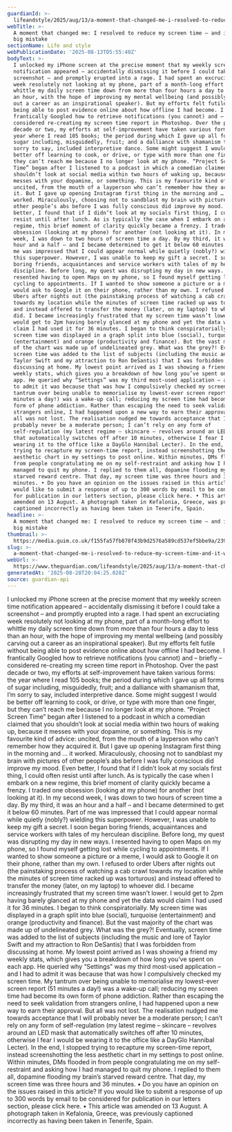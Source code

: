 ```yaml
---
guardianId: >-
  lifeandstyle/2025/aug/13/a-moment-that-changed-me-i-resolved-to-reduce-my-screen-time-and-it-was-a-big-mistake
webTitle: >-
  A moment that changed me: I resolved to reduce my screen time – and it was a
  big mistake
sectionName: Life and style
webPublicationDate: '2025-08-13T05:55:40Z'
bodyText: >-
  I unlocked my iPhone screen at the precise moment that my weekly screen time
  notification appeared – accidentally dismissing it before I could take a
  screenshot – and promptly erupted into a rage. I had spent an excruciating
  week resolutely not looking at my phone, part of a month-long effort to
  whittle my daily screen time down from more than four hours a day to less than
  an hour, with the hope of improving my mental wellbeing (and possibly carving
  out a career as an inspirational speaker). But my efforts felt futile without
  being able to post evidence online about how offline I had become. I
  frantically Googled how to retrieve notifications (you cannot) and – briefly –
  considered re-creating my screen time report in Photoshop. Over the past
  decade or two, my efforts at self-improvement have taken various forms: the
  year where I read 105 books; the period during which I gave up all forms of
  sugar including, misguidedly, fruit; and a dalliance with shamanism that, I’m
  sorry to say, included interpretive dance. Some might suggest I would be
  better off learning to cook, or drive, or type with more than one finger, but
  they can’t reach me because I no longer look at my phone. “Project Screen
  Time” began after I listened to a podcast in which a comedian claimed that you
  shouldn’t look at social media within two hours of waking up, because it
  messes with your dopamine, or something. This is my favourite kind of advice:
  uncited, from the mouth of a layperson who can’t remember how they acquired
  it. But I gave up opening Instagram first thing in the morning and … it
  worked. Miraculously, choosing not to sandblast my brain with pictures of
  other people’s abs before I was fully conscious did improve my mood. Even
  better, I found that if I didn’t look at my socials first thing, I could often
  resist until after lunch. As is typically the case when I embark on a new
  regime, this brief moment of clarity quickly became a frenzy. I traded one
  obsession (looking at my phone) for another (not looking at it). In my second
  week, I was down to two hours of screen time a day. By my third, it was an
  hour and a half – and I became determined to get it below 60 minutes. Part of
  me was impressed that I could appear normal while quietly (nobly?) wielding
  this superpower. However, I was unable to keep my gift a secret. I soon began
  boring friends, acquaintances and service workers with tales of my herculean
  discipline. Before long, my quest was disrupting my day in new ways. I
  resented having to open Maps on my phone, so I found myself getting lost while
  cycling to appointments. If I wanted to show someone a picture or a meme, I
  would ask to Google it on their phone, rather than my own. I refused to order
  Ubers after nights out (the painstaking process of watching a cab crawl
  towards my location while the minutes of screen time racked up was torturous)
  and instead offered to transfer the money (later, on my laptop) to whoever
  did. I became increasingly frustrated that my screen time wasn’t lower. I
  would get to 2pm having barely glanced at my phone and yet the data would
  claim I had used it for 36 minutes. I began to think conspiratorially. My
  screen time was displayed in a graph split into blue (social), turquoise
  (entertainment) and orange (productivity and finance). But the vast majority
  of the chart was made up of undelineated grey. What was the grey?! Eventually,
  screen time was added to the list of subjects (including the music and lore of
  Taylor Swift and my attraction to Ron DeSantis) that I was forbidden from
  discussing at home. My lowest point arrived as I was showing a friend my
  weekly stats, which gives you a breakdown of how long you’ve spent on each
  app. He queried why “Settings” was my third most-used application – and I had
  to admit it was because that was how I compulsively checked my screen time. My
  tantrum over being unable to memorialise my lowest-ever screen report (51
  minutes a day!) was a wake-up call; reducing my screen time had become its own
  form of phone addiction. Rather than escaping the need to seek validation from
  strangers online, I had happened upon a new way to earn their approval. But
  all was not lost. The realisation nudged me towards acceptance that I will
  probably never be a moderate person; I can’t rely on any form of
  self-regulation (my latest regime – skincare – revolves around an LED mask
  that automatically switches off after 10 minutes, otherwise I fear I would be
  wearing it to the office like a DayGlo Hannibal Lecter). In the end, I stopped
  trying to recapture my screen-time report, instead screenshotting the less
  aesthetic chart in my settings to post online. Within minutes, DMs flooded in
  from people congratulating me on my self-restraint and asking how I had
  managed to quit my phone. I replied to them all, dopamine flooding my brain’s
  starved reward centre. That day, my screen time was three hours and 36
  minutes. • Do you have an opinion on the issues raised in this article? If you
  would like to submit a response of up to 300 words by email to be considered
  for publication in our letters section, please click here. • This article was
  amended on 13 August. A photograph taken in Kefalonia, Greece, was previously
  captioned incorrectly as having been taken in Tenerife, Spain.
headline: >-
  A moment that changed me: I resolved to reduce my screen time – and it was a
  big mistake
thumbnail: >-
  https://media.guim.co.uk/f155fa57fb878f43b9d2576a589cd537ef5bbe9a/239_258_1597_1278/500.jpg
slug: >-
  a-moment-that-changed-me-i-resolved-to-reduce-my-screen-time-and-it-was-a-big-mistake
webUrl: >-
  https://www.theguardian.com/lifeandstyle/2025/aug/13/a-moment-that-changed-me-i-resolved-to-reduce-my-screen-time-and-it-was-a-big-mistake
generatedAt: '2025-08-28T20:04:25.028Z'
source: guardian-api
---
```

I unlocked my iPhone screen at the precise moment that my weekly screen time notification appeared – accidentally dismissing it before I could take a screenshot – and promptly erupted into a rage. I had spent an excruciating week resolutely not looking at my phone, part of a month-long effort to whittle my daily screen time down from more than four hours a day to less than an hour, with the hope of improving my mental wellbeing (and possibly carving out a career as an inspirational speaker). But my efforts felt futile without being able to post evidence online about how offline I had become. I frantically Googled how to retrieve notifications (you cannot) and – briefly – considered re-creating my screen time report in Photoshop. Over the past decade or two, my efforts at self-improvement have taken various forms: the year where I read 105 books; the period during which I gave up all forms of sugar including, misguidedly, fruit; and a dalliance with shamanism that, I’m sorry to say, included interpretive dance. Some might suggest I would be better off learning to cook, or drive, or type with more than one finger, but they can’t reach me because I no longer look at my phone. “Project Screen Time” began after I listened to a podcast in which a comedian claimed that you shouldn’t look at social media within two hours of waking up, because it messes with your dopamine, or something. This is my favourite kind of advice: uncited, from the mouth of a layperson who can’t remember how they acquired it. But I gave up opening Instagram first thing in the morning and … it worked. Miraculously, choosing not to sandblast my brain with pictures of other people’s abs before I was fully conscious did improve my mood. Even better, I found that if I didn’t look at my socials first thing, I could often resist until after lunch. As is typically the case when I embark on a new regime, this brief moment of clarity quickly became a frenzy. I traded one obsession (looking at my phone) for another (not looking at it). In my second week, I was down to two hours of screen time a day. By my third, it was an hour and a half – and I became determined to get it below 60 minutes. Part of me was impressed that I could appear normal while quietly (nobly?) wielding this superpower. However, I was unable to keep my gift a secret. I soon began boring friends, acquaintances and service workers with tales of my herculean discipline. Before long, my quest was disrupting my day in new ways. I resented having to open Maps on my phone, so I found myself getting lost while cycling to appointments. If I wanted to show someone a picture or a meme, I would ask to Google it on their phone, rather than my own. I refused to order Ubers after nights out (the painstaking process of watching a cab crawl towards my location while the minutes of screen time racked up was torturous) and instead offered to transfer the money (later, on my laptop) to whoever did. I became increasingly frustrated that my screen time wasn’t lower. I would get to 2pm having barely glanced at my phone and yet the data would claim I had used it for 36 minutes. I began to think conspiratorially. My screen time was displayed in a graph split into blue (social), turquoise (entertainment) and orange (productivity and finance). But the vast majority of the chart was made up of undelineated grey. What was the grey?! Eventually, screen time was added to the list of subjects (including the music and lore of Taylor Swift and my attraction to Ron DeSantis) that I was forbidden from discussing at home. My lowest point arrived as I was showing a friend my weekly stats, which gives you a breakdown of how long you’ve spent on each app. He queried why “Settings” was my third most-used application – and I had to admit it was because that was how I compulsively checked my screen time. My tantrum over being unable to memorialise my lowest-ever screen report (51 minutes a day!) was a wake-up call; reducing my screen time had become its own form of phone addiction. Rather than escaping the need to seek validation from strangers online, I had happened upon a new way to earn their approval. But all was not lost. The realisation nudged me towards acceptance that I will probably never be a moderate person; I can’t rely on any form of self-regulation (my latest regime – skincare – revolves around an LED mask that automatically switches off after 10 minutes, otherwise I fear I would be wearing it to the office like a DayGlo Hannibal Lecter). In the end, I stopped trying to recapture my screen-time report, instead screenshotting the less aesthetic chart in my settings to post online. Within minutes, DMs flooded in from people congratulating me on my self-restraint and asking how I had managed to quit my phone. I replied to them all, dopamine flooding my brain’s starved reward centre. That day, my screen time was three hours and 36 minutes. • Do you have an opinion on the issues raised in this article? If you would like to submit a response of up to 300 words by email to be considered for publication in our letters section, please click here. • This article was amended on 13 August. A photograph taken in Kefalonia, Greece, was previously captioned incorrectly as having been taken in Tenerife, Spain.
